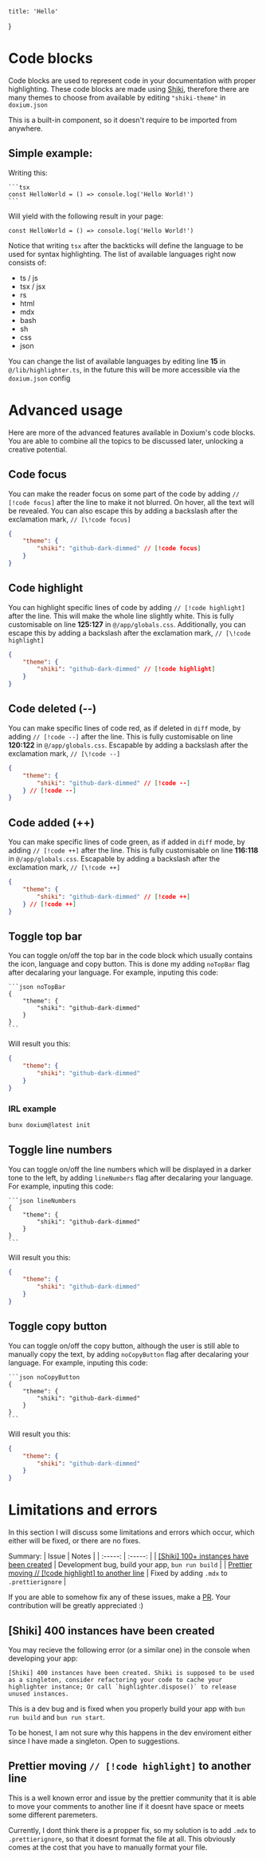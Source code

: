     title: 'Hello'
}

# Code blocks

Code blocks are used to represent code in your documentation with proper highlighting. These code blocks are made using [Shiki](https://shiki.matsu.io/),
therefore there are many themes to choose from available by editing `"shiki-theme"` in `doxium.json`

This is a built-in component, so it doesn't require to be imported from anywhere.

## Simple example:

Writing this:

````mdx
```tsx
const HelloWorld = () => console.log('Hello World!')
```
````

Will yield with the following result in your page:

```tsx
const HelloWorld = () => console.log('Hello World!')
```

Notice that writing `tsx` after the backticks will define the language to be used for syntax highlighting. The list of available languages right now consists of:
- ts / js
- tsx / jsx
- rs
- html
- mdx
- bash
- sh
- css
- json

You can change the list of available languages by editing line **15** in `@/lib/highlighter.ts`, in the future this will be more accessible via the `doxium.json` config

# Advanced usage

Here are more of the advanced features available in Doxium's code blocks. You are able to combine all the topics to be discussed later, unlocking a creative potential.

## Code focus

You can make the reader focus on some part of the code by adding `// [!code focus]` after the line to make it not blurred. On hover, all the text will be revealed. 
You can also escape this by adding a backslash after the exclamation mark, `// [\!code focus]`

```json
{
    "theme": { 
        "shiki": "github-dark-dimmed" // [!code focus] 
    }
}
```

## Code highlight

You can highlight specific lines of code by adding `// [!code highlight]` after the line. This will make the whole line slightly white. This is fully customisable on line **125:127** in `@/app/globals.css`. 
Additionally, you can escape this by adding a backslash after the exclamation mark, `// [\!code highlight]`

```json
{
    "theme": { 
        "shiki": "github-dark-dimmed" // [!code highlight]  
    }
}
```

## Code deleted (--)

You can make specific lines of code red, as if deleted in `diff` mode, by adding `// [!code --]` after the line. This is fully customisable on line **120:122** in `@/app/globals.css`. 
Escapable by adding a backslash after the exclamation mark, `// [\!code --]`

```json
{
    "theme": { 
        "shiki": "github-dark-dimmed" // [!code --]  
    } // [!code --]  
}
```

## Code added (++)

You can make specific lines of code green, as if added in `diff` mode, by adding `// [!code ++]` after the line. This is fully customisable on line **116:118** in `@/app/globals.css`. 
Escapable by adding a backslash after the exclamation mark, `// [\!code ++]`

```json
{
    "theme": { 
        "shiki": "github-dark-dimmed" // [!code ++]  
    } // [!code ++]  
}
```

## Toggle top bar

You can toggle on/off the top bar in the code block which usually contains the icon, language and copy button. 
This is done my adding `noTopBar` flag after decalaring your language. For example, inputing this code:

````mdx
```json noTopBar
{
    "theme": { 
        "shiki": "github-dark-dimmed"
    } 
}
```
````

Will result you this:

```json noTopBar
{
    "theme": { 
        "shiki": "github-dark-dimmed"
    } 
}
```

### IRL example

```bash noTopBar
bunx doxium@latest init
```

## Toggle line numbers

You can toggle on/off the line numbers which will be displayed in a darker tone to the left, by adding `lineNumbers` flag after decalaring your language.
For example, inputing this code:

````mdx
```json lineNumbers
{
    "theme": { 
        "shiki": "github-dark-dimmed"
    } 
}
```
````

Will result you this:

```json lineNumbers
{
    "theme": { 
        "shiki": "github-dark-dimmed"
    } 
}
```

## Toggle copy button

You can toggle on/off the copy button, although the user is still able to manually copy the text, by adding `noCopyButton` flag after decalaring your language.
For example, inputing this code:

````mdx
```json noCopyButton
{
    "theme": { 
        "shiki": "github-dark-dimmed"
    } 
}
```
````

Will result you this:

```json noCopyButton
{
    "theme": { 
        "shiki": "github-dark-dimmed"
    } 
}
```


# Limitations and errors

In this section I will discuss some limitations and errors which occur, which either will be fixed, or there are no fixes.

Summary:
| Issue | Notes |
| :-----: | :-----: |
| [[Shiki] 100+ instances have been created](#shiki-400-instances-have-been-created) | Development bug, build your app, `bun run build` |
| [Prettier moving // [!code highlight] to another line](prettier-moving-object-object-to-another-line) | Fixed by adding `.mdx` to `.prettierignore` |


If you are able to somehow fix any of these issues, make a [PR](https://github.com/konyogony/Doxium/pulls). Your contribution will be greatly appreciated :)


## [Shiki] 400 instances have been created

You may recieve the following error (or a similar one) in the console when developing your app:

``[Shiki] 400 instances have been created. Shiki is supposed to be used as a singleton, consider refactoring your code to cache your highlighter instance; Or call `highlighter.dispose()` to release unused instances.``

This is a dev bug and is fixed when you properly build your app with `bun run build` and `bun run start`. 

To be honest, I am not sure why this happens in the dev enviroment either since I have made a singleton. Open to suggestions.


## Prettier moving `// [!code highlight]` to another line

This is a well known error and issue by the prettier community that it is able to move your comments to another line if it doesnt have space or meets some different paremeters. 

Currently, I dont think there is a propper fix, so my solution is to add `.mdx` to `.prettierignore`, so that it doesnt format the file at all. This obviously comes at the cost that you have to manually format your file.